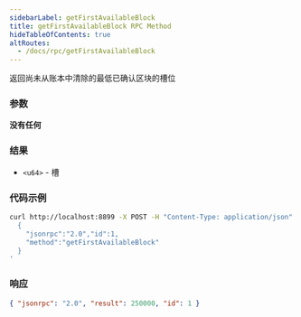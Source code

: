 ```yaml
---
sidebarLabel: getFirstAvailableBlock
title: getFirstAvailableBlock RPC Method
hideTableOfContents: true
altRoutes:
  - /docs/rpc/getFirstAvailableBlock
---
```


返回尚未从账本中清除的最低已确认区块的槽位


<DocSideBySide>

<DocLeftSide>

### 参数

**没有任何**

### 结果

- `<u64>` - 槽

</DocLeftSide>
<DocRightSide>

### 代码示例

```bash
curl http://localhost:8899 -X POST -H "Content-Type: application/json" -d '
  {
    "jsonrpc":"2.0","id":1,
    "method":"getFirstAvailableBlock"
  }
'
```

### 响应

```json
{ "jsonrpc": "2.0", "result": 250000, "id": 1 }
```

</DocRightSide>
</DocSideBySide>
